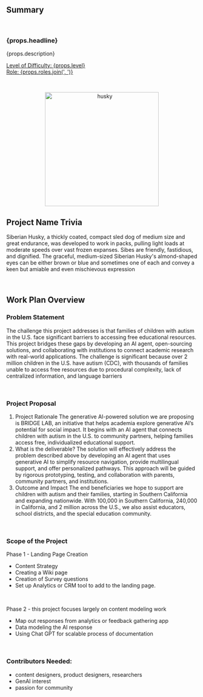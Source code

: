 ## Summary

<br />

<h3>{props.headline}</h3>
<p>{props.description}</p>

<p>
  <u>
    Level of Difficulty: <span>{props.level}</span>
    <br />
    Role: <span>{props.roles.join(', ')}</span>
  </u>
</p>

<br />

<p align="center">

<img src="./assets/husky.jpg" alt="husky" width="300"/>

</p>

## Project Name Trivia

Siberian Husky, a thickly coated, compact sled dog of medium size and great endurance, was developed to work in packs, pulling light loads at moderate speeds over vast frozen expanses. Sibes are friendly, fastidious, and dignified. The graceful, medium-sized Siberian Husky's almond-shaped eyes can be either brown or blue and sometimes one of each and convey a keen but amiable and even mischievous expression

<br />

## Work Plan Overview

### Problem Statement

The challenge this project addresses is that families of children with autism in the U.S. face significant barriers to accessing free educational resources. This project bridges these gaps by developing an AI agent, open-sourcing solutions, and collaborating with institutions to connect academic research with real-world applications.
The challenge is significant because over 2 million children in the U.S. have autism (CDC), with thousands of families unable to access free resources due to procedural complexity, lack of centralized information, and language barriers

<br />

### Project Proposal

1. Project Rationale
The generative AI-powered solution we are proposing is BRIDGE LAB, an initiative that helps academia explore generative AI’s potential for social impact. It begins with an AI agent that connects children with autism in the U.S. to community partners, helping families access free, individualized educational support.
2. What is the deliverable?
The solution will effectively address the problem described above by developing an AI agent that uses generative AI to simplify resource navigation, provide multilingual support, and offer personalized pathways. This approach will be guided by rigorous prototyping, testing, and collaboration with parents, community partners, and institutions.
3. Outcome and Impact
The end beneficiaries we hope to support are children with autism and their families, starting in Southern California and expanding nationwide. With 100,000 in Southern California, 240,000 in California, and 2 million across the U.S., we also assist educators, school districts, and the special education community.

<br />

### Scope of the Project

Phase 1 - Landing Page Creation
* Content Strategy
* Creating a Wiki page
* Creation of Survey questions
* Set up Analytics or CRM tool to add to the landing page.

<br />

Phase 2 - this project focuses largely on content modeling work
* Map out responses from analytics or feedback gathering app
* Data modeling the AI response
* Using Chat GPT for scalable process of documentation

<br />

### Contributors Needed:
* content designers, product designers, researchers
* GenAI interest
* passion for community
